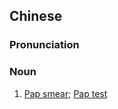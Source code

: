 {{also|子宫颈涂片检查}}
==Chinese==
{{zh-forms|s=子宫颈涂片检查|type=322}}

===Pronunciation===
{{zh-pron
|m=zǐgōngjǐng túpiàn jiǎnchá
|cat=n
}}

===Noun===
{{zh-noun}}

# [[Pap smear]]; [[Pap test]]

{{zh-cat|Gynaecology}}